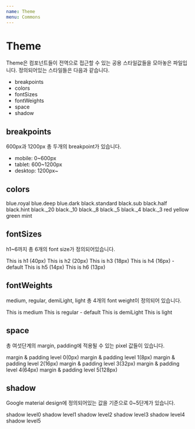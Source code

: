 ```yaml
---
name: Theme
menu: Commons
---
```



# Theme

Theme은 컴포넌트들이 전역으로 접근할 수 있는 공용 스타일값들을 모아놓은 파일입니다.
정의되어있는 스타일들은 다음과 같습니다.

- breakpoints
- colors
- fontSizes
- fontWeights
- space
- shadow

## breakpoints

600px과 1200px 총 두개의 breakpoint가 있습니다.

- mobile: 0~600px
- tablet: 600~1200px
- desktop: 1200px~

## colors

<App>
  <Flex flexWrap="wrap">
      <Box bg="blue.royal" color="#FFF" m={2} p={2} width={["100px","150px"]}>blue.royal</Box>
      <Box bg="blue.deep" color="#FFF" m={2} p={2} width={["100px","150px"]}>blue.deep</Box>
      <Box bg="blue.dark" color="#FFF" m={2} p={2} width={["100px","150px"]}>blue.dark</Box>
      <Box bg="black.standard" color="#FFF" m={2} p={2} width={["100px","150px"]}>black.standard</Box>
      <Box bg="black.sub" color="#FFF" m={2} p={2} width={["100px","150px"]}>black.sub</Box>
      <Box bg="black.half" color="#FFF" m={2} p={2} width={["100px","150px"]}>black.half</Box>
      <Box bg="black.hint" color="#FFF" m={2} p={2} width={["100px","150px"]}>black.hint</Box>
      <Box bg="black._20" color="black.half" m={2} p={2} width={["100px","150px"]}>black._20</Box>
      <Box bg="black._10" color="black.half" m={2} p={2} width={["100px","150px"]}>black._10</Box>
      <Box bg="black._8" color="black.half" m={2} p={2} width={["100px","150px"]}>black._8</Box>
      <Box bg="black._5" color="black.half" m={2} p={2} width={["100px","150px"]}>black._5</Box>
      <Box bg="black._4" color="black.half" m={2} p={2} width={["100px","150px"]}>black._4</Box>
      <Box bg="black._3" color="black.half" m={2} p={2} width={["100px","150px"]}>black._3</Box>
      <Box bg="red" color="#FFF" m={2} p={2} width={["100px","150px"]}>red</Box>
      <Box bg="yellow" color="#FFF" m={2} p={2} width={["100px","150px"]}>yellow</Box>
      <Box bg="green" color="#FFF" m={2} p={2} width={["100px","150px"]}>green</Box>
      <Box bg="mint" color="#FFF" m={2} p={2} width={["100px","150px"]}>mint</Box>
  </Flex>
</App>


## fontSizes
h1~6까지 총 6개의 font size가 정의되어있습니다.

<App>
 <Text color="black.standard" fontSize="h1">This is h1 (40px)</Text>
 <Text color="black.standard" fontSize="h2">This is h2 (20px)</Text>
 <Text color="black.standard" fontSize="h3">This is h3 (18px)</Text>
 <Text color="black.standard" fontSize="h4">This is h4 (16px) - default</Text>
 <Text color="black.standard" fontSize="h5">This is h5 (14px)</Text>
 <Text color="black.standard" fontSize="h6">This is h6 (13px)</Text>
</App>

## fontWeights
medium, regular, demiLight, light 총 4개의 font weight이 정의되어 있습니다.

<App>
 <Text medium color="black.standard" fontSize="h3">This is medium</Text>
 <Text regular color="black.standard" fontSize="h3">This is regular - default</Text>
 <Text demiLight color="black.standard" fontSize="h3">This is demiLight</Text>
 <Text light color="black.standard" fontSize="h3">This is light</Text>
</App>

## space
총 여섯단계의 margin, padding에 적용될 수 있는 pixel 값들이 있습니다.

<App>
  <Flex flexDirection="column" alignItems="center" bg="black.hint">
    <Box bg="black.standard"  m={0} p={0}><Text bg="#fff" color="black.half">margin & padding level 0(0px)</Text></Box>
    <Box bg="black.standard"  m={1} p={1}><Text bg="#fff" color="black.half">margin & padding level 1(8px)</Text></Box>
    <Box bg="black.standard"  m={2} p={2}><Text bg="#fff" color="black.half">margin & padding level 2(16px)</Text></Box>
    <Box bg="black.standard"  m={3} p={3}><Text bg="#fff" color="black.half">margin & padding level 3(32px)</Text></Box>
    <Box bg="black.standard"  m={4} p={4}><Text bg="#fff" color="black.half">margin & padding level 4(64px)</Text></Box>
    <Box bg="black.standard"  m={5} p={5}><Text bg="#fff" color="black.half">margin & padding level 5(128px)</Text></Box>
  </Flex>
</App>


## shadow
Google material design에 정의되어있는 값을 기준으로 0~5단계가 있습니다.

<App>
  <Flex flexWrap="wrap">
    <Shadow shadow={0} m={2}>
      <Box bg="blue.royal" color="#FFF" p={2}>shadow level0</Box>
    </Shadow>
    <Shadow shadow={1} m={2}>
      <Box bg="blue.deep" color="#FFF" p={2}>shadow level1</Box>
    </Shadow>
    <Shadow shadow={2} m={2}>
      <Box bg="blue.dark" color="#FFF" p={2}>shadow level2</Box>
    </Shadow>
    <Shadow shadow={3} m={2}>
      <Box bg="black.standard" color="#FFF" p={2}>shadow level3</Box>
    </Shadow>
    <Shadow shadow={4} m={2}>
      <Box bg="black.sub" color="#FFF" p={2}>shadow level4</Box>
    </Shadow>
    <Shadow shadow={5} m={2}>
      <Box bg="black.half" color="#FFF" p={2}>shadow level5</Box>
    </Shadow>
  </Flex>
</App>
